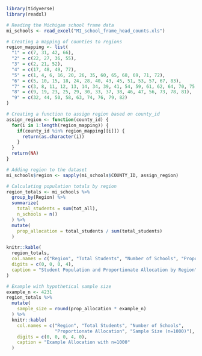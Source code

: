 ```r
library(tidyverse)
library(readxl)

# Reading the Michigan school frame data
mi_schools <- read_excel("MI_school_frame_head_counts.xls")

# Creating a mapping of counties to regions
region_mapping <- list(
  "1" = c(7, 31, 42, 66),
  "2" = c(22, 27, 36, 55),
  "3" = c(2, 21, 52),
  "4" = c(17, 48, 49, 77),
  "5" = c(1, 4, 6, 16, 20, 26, 35, 60, 65, 68, 69, 71, 72),
  "6" = c(5, 10, 15, 18, 24, 28, 40, 43, 45, 51, 53, 57, 67, 83),
  "7" = c(3, 8, 11, 12, 13, 14, 34, 39, 41, 54, 59, 61, 62, 64, 70, 75, 80),
  "8" = c(9, 19, 23, 25, 29, 30, 33, 37, 38, 46, 47, 56, 73, 78, 81),
  "9" = c(32, 44, 50, 58, 63, 74, 76, 79, 82)
)

# Creating a function to assign region based on county_id
assign_region <- function(county_id) {
  for(i in 1:length(region_mapping)) {
    if(county_id %in% region_mapping[[i]]) {
      return(as.character(i))
    }
  }
  return(NA)
}
```
```r
# Adding region to the dataset
mi_schools$region <- sapply(mi_schools$COUNTY_ID, assign_region)

# Calculating population totals by region
region_totals <- mi_schools %>%
  group_by(Region) %>%
  summarize(
    total_students = sum(tot_all),
    n_schools = n()
  ) %>%
  mutate(
    prop_allocation = total_students / sum(total_students)
  )

knitr::kable(
  region_totals,
  col.names = c("Region", "Total Students", "Number of Schools", "Proportionate Allocation"),
  digits = c(0, 0, 0, 4),
  caption = "Student Population and Proportionate Allocation by Region"
)
```

```r
# Example with hypothetical sample size
example_n <- 4231
region_totals %>%
  mutate(
    sample_size = round(prop_allocation * example_n)
  ) %>%
  knitr::kable(
    col.names = c("Region", "Total Students", "Number of Schools", 
                  "Proportionate Allocation", "Sample Size (n=1000)"),
    digits = c(0, 0, 0, 4, 0),
    caption = "Example Allocation with n=1000"
  )
```